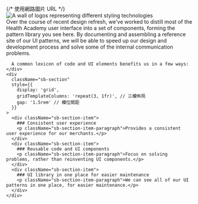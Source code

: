 
<Meta title="Intro" />

<div className="sb-container">
  {/* 使用網路圖片 URL */}
  <img
    src="https://i.imgur.com/kVgi2bH.png"
    alt="A wall of logos representing different styling technologies"
    style={{
      width: '100%',
      height: 'auto',
      borderRadius: '15px' // 圓角設置
    }}
    className="sb-hero-image"
  />
  <div className="sb-main-content">
    <div className="sb-section-title">
      Over the course of recent design refresh, we've worked to distill most of the Health Academy user interface into a set of components, forming the pattern library you see here. By documenting and assembling a reference site of our UI patterns, we will be able to speed up our design and development process and solve some of the internal communication problems.

      A common lexicon of code and UI elements benefits us in a few ways:
    </div>
    <div
      className="sb-section"
      style={{
        display: 'grid',
        gridTemplateColumns: 'repeat(3, 1fr)', // 三欄佈局
        gap: '1.5rem' // 欄位間距
      }}
    >
      <div className="sb-section-item">
        ### Consistent user experience
        <p className="sb-section-item-paragraph">Provides a consistent user experience for our merchants.</p>
      </div>
      <div className="sb-section-item">
        ### Reusable code and UI components
        <p className="sb-section-item-paragraph">Focus on solving problems, rather than reinventing UI components.</p>
      </div>
      <div className="sb-section-item">
        ### UI library in one place for easier maintenance
        <p className="sb-section-item-paragraph">We can see all of our UI patterns in one place, for easier maintenance.</p>
      </div>
    </div>
  </div>
</div>
